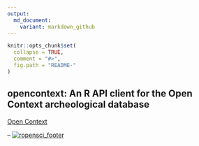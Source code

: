 ```yaml
---
output:
  md_document:
    variant: markdown_github
---
```


<!-- README.md is generated from README.Rmd. Please edit that file -->

```r
knitr::opts_chunk$set(
  collapse = TRUE,
  comment = "#>",
  fig.path = "README-"
)
```

## opencontext: An R API client for the Open Context archeological database

[Open Context](http://opencontext.org/)

--
[![ropensci_footer](http://ropensci.org/public_images/github_footer.png)](http://ropensci.org)

